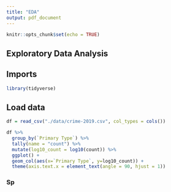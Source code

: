 ```yaml
---
title: "EDA"
output: pdf_document
---
```


```r
knitr::opts_chunk$set(echo = TRUE)
```

## Exploratory Data Analysis

## Imports
```r
library(tidyverse)
```

## Load data
```r
df = read_csv("./data/crime-2019.csv", col_types = cols())
```

```r
df %>%
  group_by(`Primary Type`) %>%
  tally(name = "count") %>%
  mutate(log10_count = log10(count)) %>%
  ggplot() +
  geom_col(aes(x=`Primary Type`, y=log10_count)) +
  theme(axis.text.x = element_text(angle = 90, hjust = 1))
```

### Sp
  